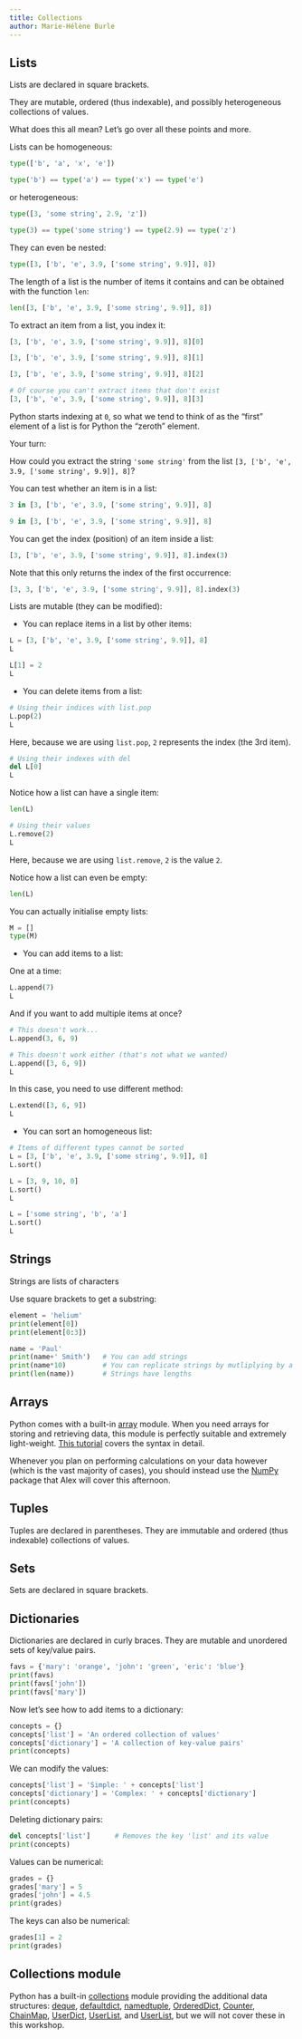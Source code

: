```yaml
---
title: Collections
author: Marie-Hélène Burle
---
```


## Lists

Lists are declared in square brackets.

[They are mutable, ordered (thus indexable), and possibly heterogeneous collections of values.]{.emph}

What does this all mean? Let's go over all these points and more.

Lists can be homogeneous:

```python
type(['b', 'a', 'x', 'e'])
```

```python
type('b') == type('a') == type('x') == type('e')
```

or heterogeneous:

```python
type([3, 'some string', 2.9, 'z'])
```

```python
type(3) == type('some string') == type(2.9) == type('z')
```

They can even be nested:

```python
type([3, ['b', 'e', 3.9, ['some string', 9.9]], 8])
```

The length of a list is the number of items it contains and can be obtained with the function `len`:

```python
len([3, ['b', 'e', 3.9, ['some string', 9.9]], 8])
```

To extract an item from a list, you index it:

```python
[3, ['b', 'e', 3.9, ['some string', 9.9]], 8][0]
```

```python
[3, ['b', 'e', 3.9, ['some string', 9.9]], 8][1]
```

```python
[3, ['b', 'e', 3.9, ['some string', 9.9]], 8][2]
```

```python
# Of course you can't extract items that don't exist
[3, ['b', 'e', 3.9, ['some string', 9.9]], 8][3]
```

:::{.note}

Python starts indexing at `0`, so what we tend to think of as the "first" element of a list is for Python the "zeroth" element.

:::

:::{.exo}

:::{.yourturn}

Your turn:

:::

How could you extract the string `'some string'` from the list `[3, ['b', 'e', 3.9, ['some string', 9.9]], 8]`?

:::

You can test whether an item is in a list:

```python
3 in [3, ['b', 'e', 3.9, ['some string', 9.9]], 8]
```

```python
9 in [3, ['b', 'e', 3.9, ['some string', 9.9]], 8]
```

You can get the index (position) of an item inside a list:

```python
[3, ['b', 'e', 3.9, ['some string', 9.9]], 8].index(3)
```

:::{.note}

Note that this only returns the index of the first occurrence:

```python
[3, 3, ['b', 'e', 3.9, ['some string', 9.9]], 8].index(3)
```

:::

Lists are mutable (they can be modified):

- You can replace items in a list by other items:

```python
L = [3, ['b', 'e', 3.9, ['some string', 9.9]], 8]
L
```

```python
L[1] = 2
L
```

- You can delete items from a list:

```python
# Using their indices with list.pop
L.pop(2)
L
```

:::{.note}

Here, because we are using `list.pop`, `2` represents the index (the 3rd item).

:::

```python
# Using their indexes with del
del L[0]
L
```

:::{.note}

Notice how a list can have a single item:

```python
len(L)
```

:::

```python
# Using their values
L.remove(2)
L
```

:::{.note}

Here, because we are using `list.remove`, `2` is the value `2`.

:::

:::{.note}

Notice how a list can even be empty:

```python
len(L)
```

You can actually initialise empty lists:

```python
M = []
type(M)
```

:::

- You can add items to a list:

One at a time:

```python
L.append(7)
L
```

And if you want to add multiple items at once?


```python
# This doesn't work...
L.append(3, 6, 9)
```

```python
# This doesn't work either (that's not what we wanted)
L.append([3, 6, 9])
L
```

In this case, you need to use different method:

```python
L.extend([3, 6, 9])
L
```

- You can sort an homogeneous list:

```python
# Items of different types cannot be sorted
L = [3, ['b', 'e', 3.9, ['some string', 9.9]], 8]
L.sort()
```

```python
L = [3, 9, 10, 0]
L.sort()
L
```

```python
L = ['some string', 'b', 'a']
L.sort()
L
```

## Strings

Strings are lists of characters

Use square brackets to get a substring:

```python
element = 'helium'
print(element[0])
print(element[0:3])
```

```python
name = 'Paul'
print(name+' Smith')   # You can add strings
print(name*10)         # You can replicate strings by mutliplying by a number
print(len(name))       # Strings have lengths
```

## Arrays

Python comes with a built-in [array](https://docs.python.org/3/library/array.html) module. When you need arrays for storing and retrieving data, this module is perfectly suitable and extremely light-weight. [This tutorial](https://www.softwaretestinghelp.com/how-to-use-python-array/) covers the syntax in detail.

Whenever you plan on performing calculations on your data however (which is the vast majority of cases), you should instead use the [NumPy](https://numpy.org/) package that Alex will cover this afternoon.

## Tuples

Tuples are declared in parentheses. They are immutable and ordered (thus indexable) collections of values.

## Sets

Sets are declared in square brackets.

## Dictionaries

Dictionaries are declared in curly braces. They are mutable and unordered sets of key/value pairs.

```python
favs = {'mary': 'orange', 'john': 'green', 'eric': 'blue'}
print(favs)
print(favs['john'])
print(favs['mary'])
```

Now let's see how to add items to a dictionary:

```python
concepts = {}
concepts['list'] = 'An ordered collection of values'
concepts['dictionary'] = 'A collection of key-value pairs'
print(concepts)
```

We can modify the values:

```python
concepts['list'] = 'Simple: ' + concepts['list']
concepts['dictionary'] = 'Complex: ' + concepts['dictionary']
print(concepts)
```

Deleting dictionary pairs:

```python
del concepts['list']      # Removes the key 'list' and its value
print(concepts)
```

Values can be numerical:

```python
grades = {}
grades['mary'] = 5
grades['john'] = 4.5
print(grades)
```

The keys can also be numerical:

```python
grades[1] = 2
print(grades)
```

## Collections module

Python has a built-in [collections](https://docs.python.org/3/library/collections.html) module providing the additional data structures: [deque](https://docs.python.org/3/library/collections.html#collections.deque), [defaultdict](https://docs.python.org/3/library/collections.html#collections.defaultdict), [namedtuple](https://docs.python.org/3/library/collections.html#collections.namedtuple), [OrderedDict](https://docs.python.org/3/library/collections.html#collections.OrderedDict), [Counter](https://docs.python.org/3/library/collections.html#collections.Counter), [ChainMap](https://docs.python.org/3/library/collections.html#collections.ChainMap), [UserDict](https://docs.python.org/3/library/collections.html#collections.UserDict), [UserList](https://docs.python.org/3/library/collections.html#collections.UserList), and [UserList](https://docs.python.org/3/library/collections.html#collections.UserString), but we will not cover these in this workshop.
